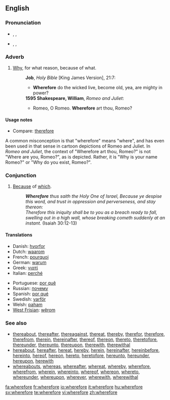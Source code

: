 ==English==

===Pronunciation===
* {{enPR|wâ(r)'fô(r)"}}, {{IPA|/ˈweə(r)ˌfɔː(r)/}}, {{SAMPA|/"we@(r)%fO:(r)/}}
* {{enPR|hwâ(r)'fô(r)"}}, {{IPA|/ˈʍeə(r)ˌfɔː(r)/}}, {{SAMPA|/"We@(r)%fO:(r)/}}

===Adverb===
{{en-adv|-}}

# {{archaic}} [[why|Why]], for what reason, because of what.
#:'''Job''', ''Holy Bible'' [King James Version], 21:7:
#:*'''Wherefore''' do the wicked live, become old, yea, are mighty in power? 
#:'''1595 Shakespeare, William''', ''Romeo and Juliet'':
#:*Romeo, O Romeo. '''Wherefore''' art thou, Romeo?
====Usage notes====
* Compare: [[therefore]]
A common misconception is that "wherefore" means "where", and has even been used in that sense in cartoon depictions of Romeo and Juliet. In ''Romeo and Juliet'', the context of "Wherefore art thou, Romeo?" is not "Where are you, Romeo?", as is depicted. Rather, it is "Why is your name Romeo?" or "Why do you exist, Romeo?".

===Conjunction===
{{en-conj}}

# {{archaic}} [[because|Because]] of [[which]].
#: '''''Wherefore''' thus saith the Holy One of Israel, Because ye despise this word, and trust in oppression and perverseness, and stay thereon: <br>Therefore this iniquity shall be to you as a breach ready to fall, swelling out in a high wall, whose breaking cometh suddenly at an instant.'' (Isaiah 30:12-13)

====Translations====
{{trans-top|because of which}}
* Danish: [[hvorfor]]
* Dutch: [[waarom]]
* French: [[pourquoi]]
* German: [[warum]]
* Greek: [[γιατί]]
* Italian: [[perché]]
{{trans-mid}}
* Portuguese: [[por quê]]
* Russian: [[почему]]
* Spanish: [[por qué]]
* Swedish: [[varför]]
* Welsh: [[paham]]
* [[West Frisian]]: [[wêrom]]
{{trans-bottom}}

===See also===
* [[thereabout]], [[thereafter]], [[thereagainst]], [[thereat]], [[thereby]], [[therefor]], [[therefore]], [[therefrom]], [[therein]], [[thereinafter]], [[thereof]], [[thereon]], [[thereto]], [[theretofore]], [[thereunder]], [[thereunto]], [[thereupon]], [[therewith]], [[therewithal]]
* [[hereabout]], [[hereafter]], [[hereat]], [[hereby]], [[herein]], [[hereinafter]], [[hereinbefore]], [[hereinto]], [[hereof]], [[hereon]], [[hereto]], [[heretofore]], [[hereunto]], [[hereunder]], [[hereupon]], [[herewith]]
* [[whereabouts]], [[whereas]], [[whereafter]], [[whereat]], [[whereby]], [[wherefore]], [[wherefrom]], [[wherein]], [[whereinto]], [[whereof]], [[whereon]], [[whereto]], [[whereunder]], [[whereupon]], [[wherever]], [[wherewith]], [[wherewithal]]

[[fa:wherefore]]
[[fr:wherefore]]
[[io:wherefore]]
[[it:wherefore]]
[[hu:wherefore]]
[[sv:wherefore]]
[[te:wherefore]]
[[vi:wherefore]]
[[zh:wherefore]]